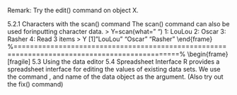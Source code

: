 
\frametitle{5.2 The scan() command}
\begin{itemize}
	\item	The \texttt{scan()} function is a useful method of inputting data quickly. 
	\item You can use to quickly copy
	and paste values into the \texttt{R} environment. It is best used in the manner as described in the
	following example. 
	\item Create a variable ”X” and use the \texttt{scan()} function to populate it with
	values. 
	\item Type in a value, and then press return. Once you have entered all the values, press
	return again to return to normal operation.
\end{itemize}
<p>


\begin{verbatim}
> X=scan()
1: 4
2: 5
3: 5
4: 6
5:
Read 4 items
\end{verbatim}
Remark: Try the edit() command on object X.

<p>

5.2.1 Characters with the scan() command
The scan() command can also be used forinputting character data.
> Y=scan(what=" ")
1: LouLou
2: Oscar
3: Rasher
4:
Read 3 items
> Y
[1] "LouLou" "Oscar" "Rasher"
\end{frame}
%==============================================================================================%
\begin{frame}[fragile]
5.3 Using the data editor
5.4 Spreadsheet Interface
R provides a spreadsheet interface for editing the values of existing data sets. We use the
command \texttt{data.entry()}, and name of the data object as the argument. (Also try out the
fix() command)
\begin{framed}
	\begin{verbatim}
	> data.entry(X) # Edit the data set and exit interface
	> X
	\end{verbatim}
\end{framed}
